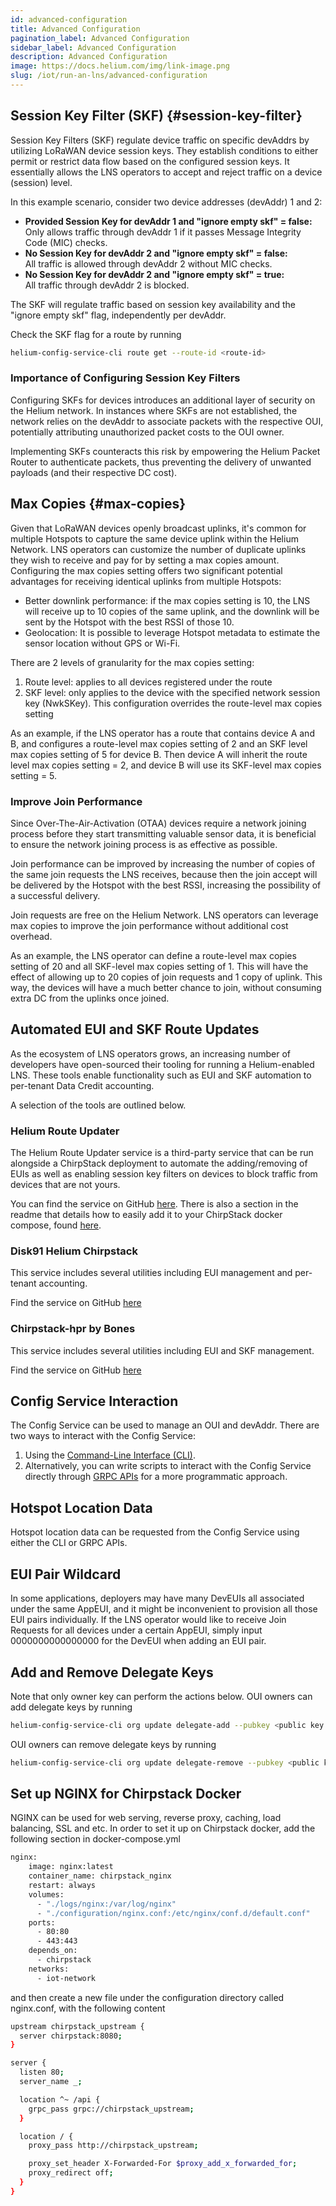```yaml
---
id: advanced-configuration
title: Advanced Configuration
pagination_label: Advanced Configuration
sidebar_label: Advanced Configuration
description: Advanced Configuration
image: https://docs.helium.com/img/link-image.png
slug: /iot/run-an-lns/advanced-configuration
---
```



## Session Key Filter (SKF) {#session-key-filter}

Session Key Filters (SKF) regulate device traffic on specific devAddrs by utilizing LoRaWAN device
session keys. They establish conditions to either permit or restrict data flow based on the
configured session keys. It essentially allows the LNS operators to accept and reject traffic on a
device (session) level.

In this example scenario, consider two device addresses (devAddr) 1 and 2:

- **Provided Session Key for devAddr 1 and "ignore empty skf" = false:**  
  Only allows traffic through devAddr 1 if it passes Message Integrity Code (MIC) checks.
- **No Session Key for devAddr 2 and "ignore empty skf" = false:**  
  All traffic is allowed through devAddr 2 without MIC checks.
- **No Session Key for devAddr 2 and "ignore empty skf" = true:**  
  All traffic through devAddr 2 is blocked.

The SKF will regulate traffic based on session key availability and the "ignore empty skf" flag,
independently per devAddr.

Check the SKF flag for a route by running

```bash
helium-config-service-cli route get --route-id <route-id>
```

### Importance of Configuring Session Key Filters

Configuring SKFs for devices introduces an additional layer of security on the Helium network. In
instances where SKFs are not established, the network relies on the devAddr to associate packets
with the respective OUI, potentially attributing unauthorized packet costs to the OUI owner.

Implementing SKFs counteracts this risk by empowering the Helium Packet Router to authenticate
packets, thus preventing the delivery of unwanted payloads (and their respective DC cost).

## Max Copies {#max-copies}

Given that LoRaWAN devices openly broadcast uplinks, it's common for multiple Hotspots to capture
the same device uplink within the Helium Network. LNS operators can customize the number of
duplicate uplinks they wish to receive and pay for by setting a max copies amount. Configuring the
max copies setting offers two significant potential advantages for receiving identical uplinks from
multiple Hotspots:

- Better downlink performance: if the max copies setting is 10, the LNS will receive up to 10 copies
  of the same uplink, and the downlink will be sent by the Hotspot with the best RSSI of those 10.
- Geolocation: It is possible to leverage Hotspot metadata to estimate the sensor location without
  GPS or Wi-Fi.

There are 2 levels of granularity for the max copies setting:

1. Route level: applies to all devices registered under the route
2. SKF level: only applies to the device with the specified network session key (NwkSKey). This
   configuration overrides the route-level max copies setting

As an example, if the LNS operator has a route that contains device A and B, and configures a
route-level max copies setting of 2 and an SKF level max copies setting of 5 for device B. Then
device A will inherit the route level max copies setting = 2, and device B will use its SKF-level
max copies setting = 5.

### Improve Join Performance

Since Over-The-Air-Activation (OTAA) devices require a network joining process before they start
transmitting valuable sensor data, it is beneficial to ensure the network joining process is as
effective as possible.

Join performance can be improved by increasing the number of copies of the same join requests the
LNS receives, because then the join accept will be delivered by the Hotspot with the best RSSI,
increasing the possibility of a successful delivery.

Join requests are free on the Helium Network. LNS operators can leverage max copies to improve the
join performance without additional cost overhead.

As an example, the LNS operator can define a route-level max copies setting of 20 and all SKF-level
max copies setting of 1. This will have the effect of allowing up to 20 copies of join requests and
1 copy of uplink. This way, the devices will have a much better chance to join, without consuming
extra DC from the uplinks once joined.

## Automated EUI and SKF Route Updates

As the ecosystem of LNS operators grows, an increasing number of developers have open-sourced their
tooling for running a Helium-enabled LNS. These tools enable functionality such as EUI and SKF
automation to per-tenant Data Credit accounting.

A selection of the tools are outlined below.

### Helium Route Updater

The Helium Route Updater service is a third-party service that can be run alongside a ChirpStack
deployment to automate the adding/removing of EUIs as well as enabling session key filters on
devices to block traffic from devices that are not yours.

You can find the service on GitHub
[here](https://github.com/thisisdevelopment/helium-route-updater). There is also a section in the
readme that details how to easily add it to your ChirpStack docker compose, found
[here](https://github.com/thisisdevelopment/helium-route-updater#chirpstack-docker-compose-usage).

### Disk91 Helium Chirpstack

This service includes several utilities including EUI management and per-tenant accounting.

Find the service on GitHub [here](https://github.com/disk91/helium-chirpstack-community)

### Chirpstack-hpr by Bones

This service includes several utilities including EUI and SKF management.

Find the service on GitHub [here](https://github.com/ccall48/chirpstack-hpr)

## Config Service Interaction

The Config Service can be used to manage an OUI and devAddr. There are two ways to interact with the
Config Service:

1. Using the [Command-Line Interface (CLI)](https://github.com/helium/helium-config-service-cli).
1. Alternatively, you can write scripts to interact with the Config Service directly through
   [GRPC APIs](https://github.com/helium/proto/blob/master/src/service/iot_config.proto) for a more
   programmatic approach.

## Hotspot Location Data

Hotspot location data can be requested from the Config Service using either the CLI or GRPC APIs.

## EUI Pair Wildcard

In some applications, deployers may have many DevEUIs all associated under the same AppEUI, and it
might be inconvenient to provision all those EUI pairs individually. If the LNS operator would like
to receive Join Requests for all devices under a certain AppEUI, simply input 0000000000000000 for
the DevEUI when adding an EUI pair.

## Add and Remove Delegate Keys

Note that only owner key can perform the actions below. OUI owners can add delegate keys by running

```bash
helium-config-service-cli org update delegate-add --pubkey <public key of the delegate key pair you are trying to add> --keypair <relative path of your **owner** keypair path> --commit
```

OUI owners can remove delegate keys by running

```bash
helium-config-service-cli org update delegate-remove --pubkey <public key of the delegate key pair you are trying to remove> --keypair <relative path of your **owner** keypair path> --commit
```

## Set up NGINX for Chirpstack Docker

NGINX can be used for web serving, reverse proxy, caching, load balancing, SSL and etc. In order to
set it up on Chirpstack docker, add the following section in docker-compose.yml

```bash
nginx:
    image: nginx:latest
    container_name: chirpstack_nginx
    restart: always
    volumes:
      - "./logs/nginx:/var/log/nginx"
      - "./configuration/nginx.conf:/etc/nginx/conf.d/default.conf"
    ports:
      - 80:80
      - 443:443
    depends_on:
      - chirpstack
    networks:
      - iot-network
```

and then create a new file under the configuration directory called nginx.conf, with the following
content

```bash
upstream chirpstack_upstream {
  server chirpstack:8080;
}

server {
  listen 80;
  server_name _;

  location ^~ /api {
    grpc_pass grpc://chirpstack_upstream;
  }

  location / {
    proxy_pass http://chirpstack_upstream;

    proxy_set_header X-Forwarded-For $proxy_add_x_forwarded_for;
    proxy_redirect off;
  }
}
```
